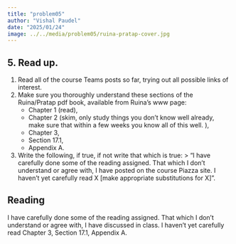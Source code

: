 ```yaml
---
title: "problem05"
author: "Vishal Paudel"
date: "2025/01/24"
image: ../../media/problem05/ruina-pratap-cover.jpg
---
```


::: {.callout collapse=true}
# 5\. **Read up.**  

1. Read all of the course Teams posts so far, trying out all possible links of interest.  
2. Make sure you thoroughly understand these sections of the Ruina/Pratap pdf book, available from Ruina’s www page:  
   - Chapter 1 (read),
   - Chapter 2 (skim, only study things you don’t know well already, make sure that within a few weeks you know all of this well. ),
   - Chapter 3,
   - Section 17.1,
   - Appendix A.
3. Write the following, if true, if not write that which is true:
   > “I have carefully done some of the reading assigned. That which I don’t understand or agree with, I have posted on the course Piazza site. I haven’t yet carefully read X [make appropriate substitutions for X]”.
:::

## Reading

I have carefully done some of the reading assigned. That which I don’t understand or agree with, I have discussed in class. I haven’t yet carefully read Chapter 3, Section 17.1, Appendix A.

